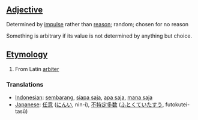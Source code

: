 ==[[Adjective]]==
Determined by [[impulse]] rather than [[reason]]; random; chosen for no reason

Something is arbitrary if its value is not determined by anything but choice.  

==[[Etymology]]==
#From Latin [[arbiter]]

=== Translations ===
*[[Indonesian]]: [[sembarang]], [[siapa saja]], [[apa saja]], [[mana saja]]
*[[Japanese]]: [[任意]] ([[にんい]], nin-i), [[不特定多数]] ([[ふとくていたすう]], futokutei-tasū)